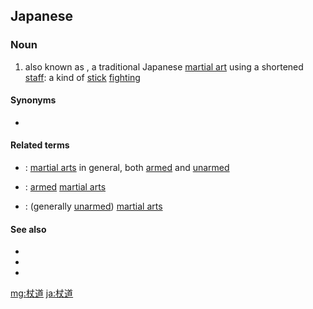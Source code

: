 ==Japanese==
{{ja-kanjitab|杖|道}}

===Noun===
{{ja-noun|じょうどう}}

# also known as {{m|ja|杖術|tr=jōjutsu}}, a traditional Japanese [[martial arts|martial art]] using a shortened [[staff]]: a kind of [[stick]] [[fighting]]

====Synonyms====
* {{ja-r|杖術|じょうじゅつ}}

====Related terms====
* {{ja-r|武術|ぶじゅつ}}: [[martial arts]] in general, both [[armed]] and [[unarmed]]
* {{ja-r|武器術|ぶきじゅつ}}: [[armed]] [[martial arts]]
* {{ja-r|体術|たいじゅつ}}: (generally [[unarmed]]) [[martial arts]]

====See also====
* {{pedialite|lang=ja}}
* {{pedialite|Jōdō}}
* {{pedialite|Stick fighting}}

[[mg:杖道]]
[[ja:杖道]]